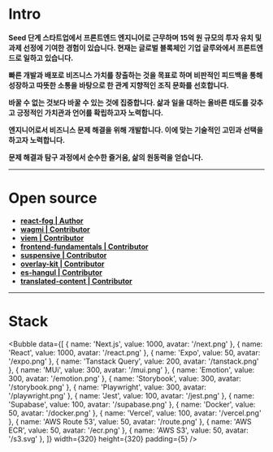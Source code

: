 
<OceanScene/>

# Intro

**Seed 단계 스타트업에서 프론트엔드 엔지니어로 근무하며 15억 원 규모의 투자 유치 및 과제 선정에 기여한 경험이 있습니다. 현재는 글로벌 블록체인 기업 글루와에서 프론트엔드로 일하고 있습니다.**

**빠른 개발과 배포로 비즈니스 가치를 창출하는 것을 목표로 하며 비판적인 피드백을 통해 성장하고 따뜻한 소통을 바탕으로 한 관계 지향적인 조직 문화를 선호합니다.**

**바꿀 수 없는 것보다 바꿀 수 있는 것에 집중합니다. 삶과 일을 대하는 올바른 태도를 갖추고 긍정적인 가치관과 언어를 확립하고자 노력합니다.**

**엔지니어로서 비즈니스 문제 해결을 위해 개발합니다. 이에 맞는 기술적인 고민과 선택을 하고자 노력합니다.**

**문제 해결과 탐구 과정에서 순수한 즐거움, 삶의 원동력을 얻습니다.**

---

# Open source
- [**react-fog | Author**](https://www.npmjs.com/package/react-fog)
- [**wagmi | Contributor**](https://github.com/wevm/wagmi/issues?q=is%3Apr+author%3Afe-dudu)
- [**viem | Contributor**](https://github.com/wevm/viem/pulls?q=fe-dudu)
- [**frontend-fundamentals | Contributor**](https://github.com/toss/frontend-fundamentals/issues?q=is%3Apr+author%3Afe-dudu)
- [**suspensive | Contributor**](https://github.com/toss/suspensive/pulls?q=is%3Apr+author%3Afe-dudu)
- [**overlay-kit | Contributor**](https://github.com/toss/overlay-kit/pulls?q=is%3Apr+author%3Afe-dudu)
- [**es-hangul | Contributor**](https://github.com/toss/es-hangul/pulls?q=is%3Apr+author%3Afe-dudu)
- [**translated-content | Contributor**](https://github.com/mdn/translated-content/pulls?q=is%3Apr+is%3Aclosed+author%3Afe-dudu)

---

# Stack

<Bubble
  data={[
    { name: 'Next.js', value: 1000, avatar: '/next.png' },
    { name: 'React', value: 1000, avatar: '/react.png' },
    { name: 'Expo', value: 50, avatar: '/expo.png' },
    { name: 'Tanstack Query', value: 200, avatar: '/tanstack.png' },
    { name: 'MUi', value: 300, avatar: '/mui.png' },
    { name: 'Emotion', value: 300, avatar: '/emotion.png' },
    { name: 'Storybook', value: 300, avatar: '/storybook.png' },
    { name: 'Playwright', value: 300, avatar: '/playwright.png' },
    { name: 'Jest', value: 100, avatar: '/jest.png' },
    { name: 'Supabase', value: 100, avatar: '/supabase.png' },
    { name: 'Docker', value: 50, avatar: '/docker.png' },
    { name: 'Vercel', value: 100, avatar: '/vercel.png' },
    { name: 'AWS Route 53', value: 50, avatar: '/route.png' },
    { name: 'AWS ECR', value: 50, avatar: '/ecr.png' },
    { name: 'AWS S3', value: 50, avatar: '/s3.svg' },
  ]}
  width={320}
  height={320}
  padding={5}
/>
